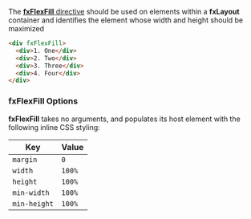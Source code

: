 
<Meta title="主题/样式布局/fxFlexFill" id="fxFlexFill" />

The [**fxFlexFill** directive][fill] should be used on elements within a **fxLayout** container and identifies the
element whose width and height should be maximized

```html
<div fxFlexFill>
  <div>1. One</div>
  <div>2. Two</div>
  <div>3. Three</div>
  <div>4. Four</div>
</div>
```

### fxFlexFill Options

**fxFlexFill** takes no arguments, and populates its host element with the following inline CSS styling:

| Key          | Value  |
| ------------ | ------ |
| `margin`     | `0`    |
| `width`      | `100%` |
| `height`     | `100%` |
| `min-width`  | `100%` |
| `min-height` | `100%` |

[fill]: https://github.com/angular/flex-layout/blob/master/src/lib/flex/flex-fill/flex-fill.tst#L31
